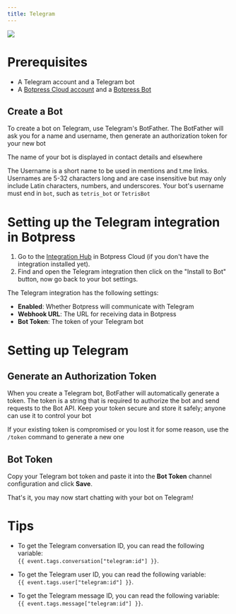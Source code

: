 ```yaml
---
title: Telegram
---
```



<img src="./assets/telegram.png" />

<br />

<Youtube url="https://www.youtube.com/embed/w0-UGm4mu74?si=52rCwXFhJgGrX5Pi" />

# Prerequisites

* A Telegram account and a Telegram bot
* A [Botpress Cloud account](https://sso.botpress.cloud) and a [Botpress Bot](/guides/quick-start)

## Create a Bot

To create a bot on Telegram, use Telegram's BotFather. The BotFather will ask you for a name and username, then generate an authorization token for your new bot

The name of your bot is displayed in contact details and elsewhere

The Username is a short name to be used in mentions and t.me links. Usernames are 5-32 characters long and are case insensitive but may only include Latin characters, numbers, and underscores. Your bot's username must end in `bot`, such as `tetris_bot` or `TetrisBot`

# Setting up the Telegram integration in Botpress

1. Go to the [Integration Hub](https://app.botpress.cloud/hub) in Botpress Cloud (if you don't have the integration installed yet).
2. Find and open the Telegram integration then click on the "Install to Bot" button, now go back to your bot settings.

The Telegram integration has the following settings:

* **Enabled**: Whether Botpress will communicate with Telegram
* **Webhook URL**: The URL for receiving data in Botpress
* **Bot Token**: The token of your Telegram bot

# Setting up Telegram

## Generate an Authorization Token

When you create a Telegram bot, BotFather will automatically generate a token. The token is a string that is required to authorize the bot and send requests to the Bot API. Keep your token secure and store it safely; anyone can use it to control your bot

If your existing token is compromised or you lost it for some reason, use the `/token` command to generate a new one

## Bot Token

Copy your Telegram bot token and paste it into the **Bot Token** channel configuration and click **Save**.

That's it, you may now start chatting with your bot on Telegram!

# Tips

* To get the Telegram conversation ID, you can read the following variable:\
  `{{ event.tags.conversation["telegram:id"] }}`.

* To get the Telegram user ID, you can read the following variable:\
  `{{ event.tags.user["telegram:id"] }}`.

* To get the Telegram message ID, you can read the following variable:\
  `{{ event.tags.message["telegram:id"] }}`.
